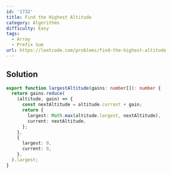 ```yaml
---
id: '1732'
title: Find the Highest Altitude
category: Algorithms
difficulty: Easy
tags:
  - Array
  - Prefix Sum
url: https://leetcode.com/problems/find-the-highest-altitude
---
```


## Solution

```typescript filename="solution.ts" copy
export function largestAltitude(gains: number[]): number {
  return gains.reduce(
    (altitude, gain) => {
      const nextAltitude = altitude.current + gain;
      return {
        largest: Math.max(altitude.largest, nextAltitude),
        current: nextAltitude,
      };
    },
    {
      largest: 0,
      current: 0,
    },
  ).largest;
}
```
